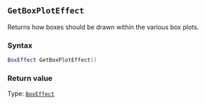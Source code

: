 ::: {.minipage data-latex="{\textwidth}"}
## `GetBoxPlotEffect`

Returns how boxes\index{graphs!box plots} should be drawn within the various box plots.

### Syntax {-}

``` .lua
BoxEffect GetBoxPlotEffect()
```

### Return value {-}

Type: [`BoxEffect`](#boxeffect)
:::
